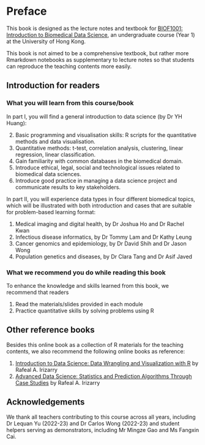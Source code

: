 # Preface {-}

This book is designed as the lecture notes and textbook for 
[BIOF1001: Introduction to Biomedical Data Science](),
an undergraduate course (Year 1) at the University of Hong Kong.

This book is not aimed to be a comprehensive textbook, but rather more 
Rmarkdown notebooks as supplementary to lecture notes so that students can 
reproduce the teaching contents more easily.

## Introduction for readers {-}

### What you will learn from this course/book {-}
In part I, you will find a general introduction to data science (by Dr YH Huang):

2) Basic programming and visualisation skills: R scripts for the quantitative 
   methods and data visualisation.
1) Quantitative methods: t-test, correlation analysis, clustering, linear 
   regression, linear classification.
3) Gain familiarity with common databases in the biomedical domain. 
4) Introduce ethical, legal, social and technological issues related to 
   biomedical data sciences.
5) Introduce good practice in managing a data science project and communicate 
   results to key stakeholders.

In part II, you will experience data types in four different biomedical topics,
which will be illustrated with both introduction and cases that are suitable for
problem-based learning format:

1) Medical imaging and digital health, by Dr Joshua Ho and Dr Rachel Kwan
2) Infectious disease informatics, by Dr Tommy Lam and Dr Kathy Leung
3) Cancer genomics and epidemiology, by Dr David Shih and Dr Jason Wong
4) Population genetics and diseases, by Dr Clara Tang and Dr Asif Javed

### What we recommend you do while reading this book {-}
To enhance the knowledge and skills learned from this book, we recommend that
readers

1) Read the materials/slides provided in each module
2) Practice quantitative skills by solving problems using R

## Other reference books {-}

Besides this online book as a collection of R materials for the teaching 
contents, we also recommend the following online books as reference:

1. [Introduction to Data Science: Data Wrangling and Visualization with R](http://rafalab.dfci.harvard.edu/dsbook-part-1/) by Rafeal A. Irizarry
2. [Advanced Data Science: Statistics and Prediction Algorithms Through Case Studies](http://rafalab.dfci.harvard.edu/dsbook-part-2/) by Rafeal A. Irizarry


## Acknowledgements {-}

We thank all teachers contributing to this course across all years, including 
Dr Lequan Yu (2022-23) and Dr Carlos Wong (2022-23) and student helpers serving 
as demonstrators, including Mr Mingze Gao and Ms Fangxin Cai.

<!-- ## Last notes {-} -->



<!-- # About the authors {-} -->

<!-- The authors are the teaching team for the BIOF1001 course (ordered by teaching  -->
<!-- time): -->

<!-- * Dr Yuanhua Huang (course coordinator) -->
<!-- * Dr David Shih -->
<!-- * Dr Joshua Ho -->
<!-- * Dr Lequan Yu -->
<!-- * Dr Tommy Lam -->
<!-- * Dr Kathy Leung -->
<!-- * Dr Clara Tang -->
<!-- * Dr Asif Javed -->
<!-- * Dr Jason Wong -->
<!-- * Dr Carlos Wong -->

